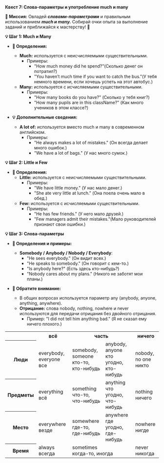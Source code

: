 
**Квест 7: Слова-параметры и употребление much и many**

**🎯 Миссия:**
Овладей ***словами-параметрами*** и правильным использованием ***much и many.*** Собирай очки опыта за выполнение заданий и приближайся к мастерству! 🌟

**💡 Шаг 1: Much и Many**
- **📜 Определения:**
  - **Much:** используется с <Highlight>неисчисляемыми</Highlight> существительными.
    - Примеры:
      - "How much money did he spend?"(Сколько денег он потратил?)
      - "You haven’t much time if you want to catch the bus."(У тебя немного времени, если хочешь успеть на этот автобус.)
  - **Many:** используется с <Highlight>исчисляемыми</Highlight> существительными.
    - Примеры:
      - <Highlight>"How many books do you have?"</Highlight> <Highlight>(Сколько у тебя книг?)</Highlight>
      - "How many pupils are in this className?" (Как много учеников в этом классе?)

- **💡 Дополнительные сведения:**
  - **A lot of:** используется вместо <Highlight>much и many</Highlight> в современном английском.
    - Примеры:
      - "He always makes a lot of mistakes." (Он всегда делает много ошибок.)
      - "We have a lot of bags." (У нас много сумок.)

**💡 Шаг 2: Little и Few**
- **📜 Определения:**
  - **Little:** используется с <Highlight>неисчисляемыми</Highlight> существительными.
    - Примеры:
      - <Highlight>"We have little money."</Highlight> <Highlight>(У нас мало денег.)</Highlight>
      - <Highlight>"She ate very little at lunch."</Highlight> <Highlight>(Она поела очень мало в обед.)</Highlight>
  - **Few:** используется с <Highlight>исчисляемыми</Highlight> существительными.
    - Примеры:
      - "He has few friends." (У него мало друзей.)
      - "Few managers admit their mistakes."(Мало руководителей признают свои ошибки.)

**💡 Шаг 3: Слова-параметры**
- **📜 Определения и примеры:**
  - **Somebody / Anybody / Nobody / Everybody**:
    - <Highlight>"He sees everybody."</Highlight> <Highlight>(Он видит всех.)</Highlight>
    - <Highlight>"He speaks to somebody."</Highlight> <Highlight>(Он говорит с кем-то.)</Highlight>
    - <Highlight>"Is anybody here?"</Highlight> <Highlight>(Есть здесь кто-нибудь?)</Highlight>
    - <Highlight>"Nobody cares about my plans."</Highlight> <Highlight>(Никого не заботят мои планы.)</Highlight>

- **📝 Обратите внимание:** 
  - В общих вопросах используется параметр <Highlight>any </Highlight> (anybody, anyone, anything, anywhere).
  - **Отрицание:** слова <Highlight>nobody, nothing, nowhere и never</Highlight> используются для передачи отрицания без двойного отрицания.
    - Пример: <Highlight>"I did not tell him anything bad."</Highlight> <Highlight>(Я не сказал ему ничего плохого.)</Highlight>

<table className="text-xxs md:text-md">
  <tbody>
  <tr>
    <th></th>
    <th>всё</th>
    <th colSpan="2">часть</th>
    <th>ничего</th>
  </tr>
  <tr>
    <th>Люди</th>
    <td>everybody, everyone<br/> <span className="rus">все</span></td>
    <td>somebody, someone<br/> <span className="rus">кто-то, кто-нибудь</span></td>
    <td>anybody, anyone<br/> <span className="rus">кто угодно, кто-нибудь</span></td>
    <td>nobody, no one<br/> <span className="rus">никто</span></td>
  </tr>
  <tr>
    <th>Предметы</th>
    <td>everything<br/> <span className="rus">всё</span></td>
    <td>something<br/> <span className="rus">что-то, что-нибудь</span></td>
    <td>anything<br/> <span className="rus">что угодно, что-нибудь</span></td>
    <td>nothing<br/> <span className="rus">ничего</span></td>
  </tr>
  <tr>
    <th>Место</th>
    <td>everywhere<br/> <span className="rus">везде</span></td>
    <td>somewhere<br/> <span className="rus">где-то, где-нибудь</span></td>
    <td>anywhere<br/> <span className="rus">где угодно, где-нибудь</span></td>
    <td>nowhere<br/> <span className="rus">нигде</span></td>
  </tr>
  <tr>
    <th>Время</th>
    <td>always<br/> <span className="rus">всегда</span></td>
    <td colSpan="2">sometimes<br/> <span className="rus">когда-то, иногда</span></td>
    <td>never<br/> <span className="rus">никогда</span></td>
  </tr>
  </tbody>
</table>
